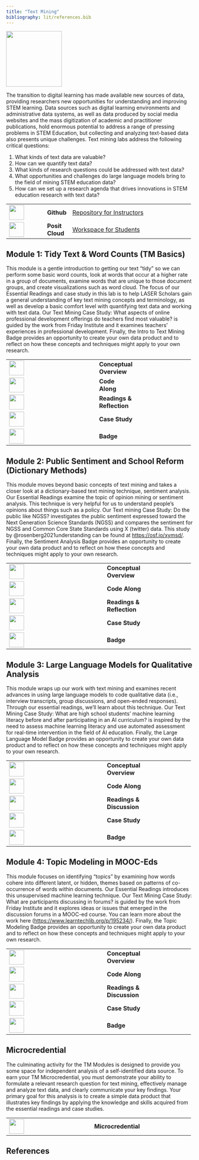```yaml
---
title: "Text Mining"
bibliography: lit/references.bib
---
```


![](images/tm-micro.png){width="150"}

The transition to digital learning has made available new sources of data, providing researchers new opportunities for understanding and improving STEM learning. Data sources such as digital learning environments and administrative data systems, as well as data produced by social media websites and the mass digitization of academic and practitioner publications, hold enormous potential to address a range of pressing problems in STEM Education, but collecting and analyzing text-based data also presents unique challenges. Text mining labs address the following critical questions:

1.  What kinds of text data are valuable?
2.  How can we quantify text data?
3.  What kinds of research questions could be addressed with text data?
4.  What opportunities and challenges do large language models bring to the field of mining STEM education data?
5.  How can we set up a research agenda that drives innovations in STEM education research with text data?

+------------------------------------+-----------------+-----------------------------------------------------------------------------------------------------------------------+
| ![](images/github.png){width="40"} | **Github\       | [Repository for Instructors](https://github.com/laser-institute/text-mining)                                          |
|                                    | **              |                                                                                                                       |
+------------------------------------+-----------------+-----------------------------------------------------------------------------------------------------------------------+
| ![](images/posit.png){width="40"}  | **Posit Cloud** | [Workspace for Students](https://posit.cloud/spaces/493094/join?access_code=qjsumVzA0HZYgrxOSizVbVPmDs7iHYS32yUQaqDe) |
+------------------------------------+-----------------+-----------------------------------------------------------------------------------------------------------------------+

## Module 1: Tidy Text & Word Counts (TM Basics)

This module is a gentle introduction to getting our text “tidy” so we can perform some basic word counts, look at words that occur at a higher rate in a group of documents, examine words that are unique to those document groups, and create visualizations such as word cloud. The focus of our Essential Readings and case study in this lab is to help LASER Scholars gain a general understanding of key text mining concepts and terminology, as well as develop a basic comfort level with quantifying text data and working with text data. Our Text Mining Case Study: What aspects of online professional development offerings do teachers find most valuable? is guided by the work from Friday Institute and it examines teachers' experiences in professional development. Finally, the Intro to Text Mining Badge provides an opportunity to create your own data product and to reflect on how these concepts and techniques might apply to your own research.

+-------------------------------------------------+----------------+------------------------------+
| ![](images/conceptual-overview.png){width="40"} | **Conceptual\  |                              |
|                                                 | Overview**     |                              |
+-------------------------------------------------+----------------+------------------------------+
| ![](images/code-along.png){width="40"}          | **Code Along** |                              |
+-------------------------------------------------+----------------+------------------------------+
| ![](images/reading.png){width="40"}             | **Readings &\  |                              |
|                                                 | Reflection**   |                              |
+-------------------------------------------------+----------------+------------------------------+
| ![](images/case-study.png){width="40"}          | **Case Study** |                              |
+-------------------------------------------------+----------------+------------------------------+
| ![](images/tm-badge-1.png){width="40"}          | **Badge**      |                              |
+-------------------------------------------------+----------------+------------------------------+

## Module 2: Public Sentiment and School Reform (Dictionary Methods)

This module moves beyond basic concepts of text mining and takes a closer look at a dictionary-based text mining technique, sentiment analysis. Our Essential Readings examine the topic of opinion mining or sentiment analysis. This technique is very helpful for us to understand people's opinions about things such as a policy. Our Text mining Case Study: Do the public like NGSS? investigates the public sentiment expressed toward the Next Generation Science Standards (NGSS) and compares the sentiment for NGSS and Common Core State Standards using X (twitter) data. This study by @rosenberg2021understanding can be found at <https://osf.io/xymsd/>. Finally, the Sentiment Analysis Badge provides an opportunity to create your own data product and to reflect on how these concepts and techniques might apply to your own research.

+------------------------------------------+----------------+--------------------+
| ![](images/presentation.png){width="40"} | **Conceptual\  |                    |
|                                          | Overview**     |                    |
+------------------------------------------+----------------+--------------------+
| ![](images/code-along.png){width="40"}   | **Code Along** |                    |
+------------------------------------------+----------------+--------------------+
| ![](images/reading.png){width="40"}      | **Readings &\  |                    |
|                                          | Reflection**   |                    |
+------------------------------------------+----------------+--------------------+
| ![](images/case-study.png){width="40"}   | **Case Study** |                    |
+------------------------------------------+----------------+--------------------+
| ![](images/tm-badge-2.png){width="40"}   | **Badge**      |                    |
+------------------------------------------+----------------+--------------------+

## Module 3: Large Language Models for Qualitative Analysis

This module wraps up our work with text mining and examines recent advances in using large language models to code qualitative data (i.e., interview transcripts, group discussions, and open-ended responses). Through our essential readings, we'll learn about this technique. Our Text Mining Case Study: What are high school students’ machine learning literacy before and after participating in an AI curriculum? is inspired by the need to assess machine learning literacy and use automated assessment for real-time intervention in the field of AI education. Finally, the Large Language Model Badge provides an opportunity to create your own data product and to reflect on how these concepts and techniques might apply to your own research.

+------------------------------------------+----------------+--------------------+
| ![](images/presentation.png){width="40"} | **Conceptual\  |                    |
|                                          | Overview**     |                    |
+------------------------------------------+----------------+--------------------+
| ![](images/code-along.png){width="40"}   | **Code Along** |                    |
+------------------------------------------+----------------+--------------------+
| ![](images/reading.png){width="40"}      | **Readings &\  |                    |
|                                          | Discussion**   |                    |
+------------------------------------------+----------------+--------------------+
| ![](images/case-study.png){width="40"}   | **Case Study** |                    |
+------------------------------------------+----------------+--------------------+
| ![](images/tm-badge-3.png){width="40"}   | **Badge**      |                    |
+------------------------------------------+----------------+--------------------+

## Module 4: Topic Modeling in MOOC-Eds

This module focuses on identifying “topics” by examining how words cohere into different latent, or hidden, themes based on patterns of co-occurrence of words within documents. Our Essential Readings introduces this unsupervised machine learning technique. Our Text Mining Case Study: What are participants discussing in forums? is guided by the work from Friday Institute and it explores ideas or issues that emerged in the discussion forums in a MOOC-ed course. You can learn more about the work here (<https://www.learntechlib.org/p/195234/>). Finally, the Topic Modeling Badge provides an opportunity to create your own data product and to reflect on how these concepts and techniques might apply to your own research.

+------------------------------------------+----------------+--------------------+
| ![](images/presentation.png){width="40"} | **Conceptual\  |                    |
|                                          | Overview**     |                    |
+------------------------------------------+----------------+--------------------+
| ![](images/code-along.png){width="40"}   | **Code Along** |                    |
+------------------------------------------+----------------+--------------------+
| ![](images/reading.png){width="40"}      | **Readings &\  |                    |
|                                          | Discussion**   |                    |
+------------------------------------------+----------------+--------------------+
| ![](images/case-study.png){width="40"}   | **Case Study** |                    |
+------------------------------------------+----------------+--------------------+
| ![](images/tm-badge-4.png){width="40"}   | **Badge**      |                    |
+------------------------------------------+----------------+--------------------+

## Microcredential

The culminating activity for the TM Modules is designed to provide you some space for independent analysis of a self-identified data source. To earn your TM Microcredential, you must demonstrate your ability to formulate a relevant research question for text mining, effectively manage and analyze text data, and clearly communicate your key findings. Your primary goal for this analysis is to create a simple data product that illustrates key findings by applying the knowledge and skills acquired from the essential readings and case studies.

+--------------------------------------+---------------------+---------------------+
| ![](images/tm-micro.png){width="40"} | **Microcredential** |                     |
+--------------------------------------+---------------------+---------------------+

## References
